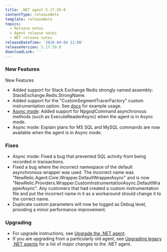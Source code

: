 ```yaml
---
title: .NET agent 5.17.59.0
contentType: releaseNote
template: releaseNote
topics:
  - Release notes
  - Agent release notes
  - NET release notes
releaseDateTime: '2016-04-04 11:00'
releaseVersion: 5.17.59.0
downloadLink: ''
---
```


### New Features

New Features

* Added support for Stack Exchange Redis strongly named assembly: StackExchange.Redis.StrongName.
* Added support for the "CustomSegmentTracerFactory" custom instrumentation option. See [docs](https://docs.newrelic.com/docs/agents/net-agent/instrumentation/net-custom-instrumentation) for example usage.
* [Async mode](https://docs.newrelic.com/docs/agents/net-agent/features/async-mode-net): Added support for NpgsqlCommand asynchronous methods (such as ExecuteReaderAsync) when the agent is in Async mode.
* Async mode: Explain plans for MS SQL and MySQL commands are now available when the agent is in Async mode.

### Fixes

* Async mode: Fixed a bug that prevented SQL activity from being recorded in transactions.
* Fixed a bug where the incorrect namespace of the default asynchronous wrapper was used. The incorrect name was "NewRelic.Agent.Core.Wrapper.DefaultWrapperAsync" and is now "NewRelic.Providers.Wrapper.CustomInstrumentationAsync.DefaultWrapperAsync". Any customers that had created a custom instrumentation file and put the incorrect name in it as a workaround should change it to the correct name.
* Duplicate custom parameters will now be logged as Debug level, providing a minor performance improvement.

### Upgrading

* For upgrade instructions, see [Upgrade the .NET agent](/docs/agents/net-agent/installation-configuration/upgrade-net-agent#updating_net).
* If you are upgrading from a particularly old agent, see [Upgrading legacy .NET agents](/docs/agents/net-agent/troubleshooting/upgrading-legacy-net-agents) for a list of major changes to the .NET agent.
